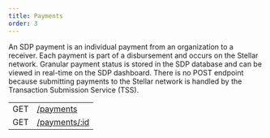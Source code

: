 ```yaml
---
title: Payments
order: 3
---
```



An SDP payment is an individual payment from an organization to a receiver. Each payment is part of a disbursement and occurs on the Stellar network. Granular payment status is stored in the SDP database and can be viewed in real-time on the SDP dashboard. There is no POST endpoint because submitting payments to the Stellar network is handled by the Transaction Submission Service (TSS).

<EndpointsTable title="Endpoints">

|     |                                                |
| --- | ---------------------------------------------- |
| GET | [/payments](../list-all-payments.api.mdx)      |
| GET | [/payments/:id](../retrieve-a-payment.api.mdx) |

</EndpointsTable>
